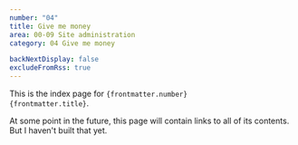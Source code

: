 ```yaml
---
number: "04"
title: Give me money
area: 00-09 Site administration
category: 04 Give me money

backNextDisplay: false
excludeFromRss: true
---
```


This is the index page for <code>{frontmatter.number} {frontmatter.title}</code>.

At some point in the future, this page will contain links to all of its contents. But I haven't built that yet.
